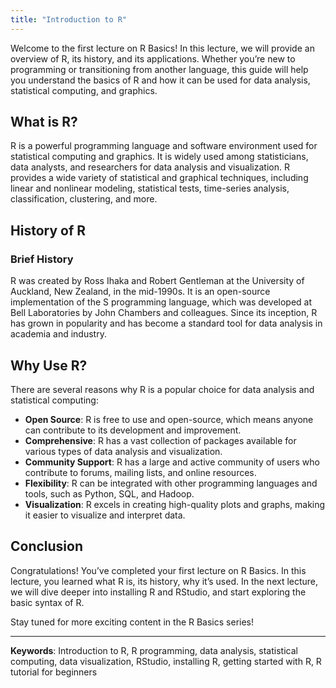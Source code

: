 ```yaml
---
title: "Introduction to R"
---
```


Welcome to the first lecture on R Basics! In this lecture, we will provide an overview of R, its history, and its applications. Whether you're new to programming or transitioning from another language, this guide will help you understand the basics of R and how it can be used for data analysis, statistical computing, and graphics.

::: {.callout-note}
## What is R?
R is a powerful programming language and software environment used for statistical computing and graphics. It is widely used among statisticians, data analysts, and researchers for data analysis and visualization. R provides a wide variety of statistical and graphical techniques, including linear and nonlinear modeling, statistical tests, time-series analysis, classification, clustering, and more.
:::

## History of R

::: {.callout-important}
### Brief History
R was created by Ross Ihaka and Robert Gentleman at the University of Auckland, New Zealand, in the mid-1990s. It is an open-source implementation of the S programming language, which was developed at Bell Laboratories by John Chambers and colleagues. Since its inception, R has grown in popularity and has become a standard tool for data analysis in academia and industry.
:::

## Why Use R?

There are several reasons why R is a popular choice for data analysis and statistical computing:

- **Open Source**: R is free to use and open-source, which means anyone can contribute to its development and improvement.
- **Comprehensive**: R has a vast collection of packages available for various types of data analysis and visualization.
- **Community Support**: R has a large and active community of users who contribute to forums, mailing lists, and online resources.
- **Flexibility**: R can be integrated with other programming languages and tools, such as Python, SQL, and Hadoop.
- **Visualization**: R excels in creating high-quality plots and graphs, making it easier to visualize and interpret data.


## Conclusion

Congratulations! You've completed your first lecture on R Basics. In this lecture, you learned what R is, its history, why it's used. In the next lecture, we will dive deeper into installing R and RStudio, and start exploring the basic syntax of R.

Stay tuned for more exciting content in the R Basics series!

---

**Keywords**: Introduction to R, R programming, data analysis, statistical computing, data visualization, RStudio, installing R, getting started with R, R tutorial for beginners
